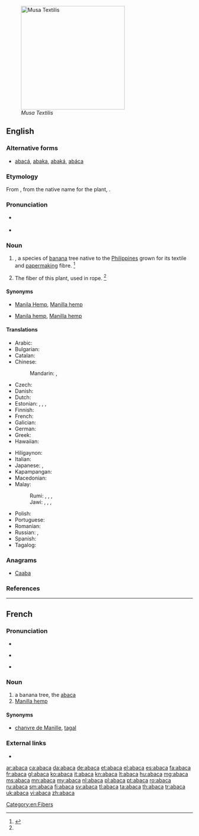 {{also|abacá|abacà}}
[[File:Musa textilis - Manila Hemp - desc-flower.jpg|280px|thumb|''Musa Textilis'']]
==English==
{{wikipedia|Musa textilis}}
{{wikispecies|Musa textilis}}
{{wikisource1911Enc|Abaca}}

===Alternative forms===
* [[abacá]], [[abaka]], [[abaká]], [[abáca]]

===Etymology===
From {{etyl|es|en}} {{term|abacá|lang=es}}, from the native {{etyl|tl|en}} name for the plant, {{term|abaka|abaká|lang=tl}}.

===Pronunciation===
* {{a|RP}} {{IPA|/ˌæb.əˈkɑ/|lang=en}}
* {{a|GenAm}} {{IPA|/ˌæb.əˈkɑ/|lang=en}}

===Noun===
{{en-noun|~}}

# {{taxlink|Musa textilis|species|noshow=1}}, a species of [[banana]] tree native to the [[Philippines]] grown for its textile and [[papermaking]] fibre. {{defdate|First attested in the mid 18<sup>th</sup> century.}}<ref name=SOED>{{R:SOED5|page=2}}</ref>
# {{context|uncountable|lang=en}} The fiber of this plant, used in rope. {{defdate|First attested in the mid 18<sup>th</sup> century.}}<ref name=SOED/>

====Synonyms====
* {{sense|plant}} [[Manila Hemp]], [[Manilla hemp]]
* {{sense|fibre}} [[Manila hemp]], [[Manilla hemp]]

====Translations====
{{trans-top|plant}}
* Arabic: {{t|ar|قنب مانيلا|m|tr=qanab manila|sc=Arab}}
* Bulgarian: {{t|bg|абака|f}}
* Catalan: {{t+|ca|abacà|m}}
* Chinese:
*: Mandarin: {{t+|cmn|蕉麻|tr=jiāomá|sc=Hani}}, {{t+|cmn|马尼拉麻|tr=mǎnílā má}}
* Czech: {{t+|cs|manilské konopí|n}}
* Danish: {{t+|da|abaca}}
* Dutch: {{t+|nl|manillahennep|m}}
* Estonian: {{t+|et|kanepbanaan}}, {{t|et|manillakanep}}, {{t|et|kiubanaan}}, {{t|et|kiudbanaan}}
* Finnish: {{t+|fi|manila}}
* French: {{t+|fr|abaca|m}}
* Galician: {{t+|gl|abacá}}
* German: {{t+|de|Abaka}}
* Greek: {{t|el|αβάκα|f|sc=Grek}}
* Hawaiian: {{t|haw|ʻapaka}}
{{trans-mid}}
* Hiligaynon: {{t|hil|abaka|alt=abaká}}
* Italian: {{t+|it|abaca|f}}
* Japanese: {{t|ja|マニラアサ|tr=manira asa|sc=Jpan}}, {{t|ja|マニライトバショウ|tr=manira itobashō|sc=Jpan}}
* Kapampangan: {{t|pam|abaka}}
* Macedonian: {{t|mk|абака|f|tr=ábaka}}
* Malay:
*: Rumi: {{t|ms|pisang benang}}, {{t|ms|pisang manila}}, {{t|ms|pisang tali}}, {{t+|ms|abaka}}
*: Jawi: {{t|ms|ڤيسڠ بنڠ|sc=Arab}}, {{t|ms|ڤيسڠ مانيلا|sc=Arab}}, {{t|ms|ڤيسڠ تالي|sc=Arab}}, {{t|ms|اباک|sc=Arab}}
* Polish: {{t|pl|banan manilski|m}}
* Portuguese: {{t+|pt|abacá|m}}
* Romanian: {{t+|ro|abaca|f}}
* Russian: {{t|ru|текстильный банан|m|tr=tekstíl’nyj banán}}, {{t+|ru|абака|f|tr=abaká}}
* Spanish: {{t+|es|abacá|m}}
* Tagalog: {{t+|tl|abaka}}
{{trans-bottom}}

{{trans-see|fiber/fibre|Manila hemp}}

===Anagrams===
* [[Caaba#English|Caaba]]

===References===
<references/>

----

==French==

===Pronunciation===
* {{IPA|/a.ba.ka/|lang=fr}}
* {{a|QC|lang=fr}} {{IPA|/a.bɑ.kɑ/|lang=fr}}
* {{audio|Fr-abaca.ogg|Audio|lang=fr}}

===Noun===
{{fr-noun|m}}

# a banana tree, the [[#English|abaca]]
# [[Manilla hemp]]

====Synonyms====
* {{sense|Manilla hemp}} [[chanvre de Manille]], [[tagal]]

===External links===
* {{R:TLFi}}

[[Category:en:Fibers]]

[[ar:abaca]]
[[ca:abaca]]
[[da:abaca]]
[[de:abaca]]
[[et:abaca]]
[[el:abaca]]
[[es:abaca]]
[[fa:abaca]]
[[fr:abaca]]
[[gl:abaca]]
[[ko:abaca]]
[[it:abaca]]
[[kn:abaca]]
[[lt:abaca]]
[[hu:abaca]]
[[mg:abaca]]
[[ms:abaca]]
[[mn:abaca]]
[[my:abaca]]
[[nl:abaca]]
[[pl:abaca]]
[[pt:abaca]]
[[ro:abaca]]
[[ru:abaca]]
[[sm:abaca]]
[[fi:abaca]]
[[sv:abaca]]
[[tl:abaca]]
[[ta:abaca]]
[[th:abaca]]
[[tr:abaca]]
[[uk:abaca]]
[[vi:abaca]]
[[zh:abaca]]